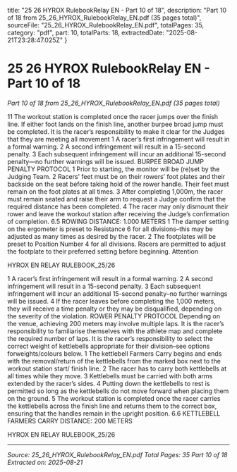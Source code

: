  title: "25 26 HYROX RulebookRelay EN - Part 10 of 18",
  description: "Part 10 of 18 from 25_26_HYROX_RulebookRelay_EN.pdf (35 pages total)",
  sourceFile: "25_26_HYROX_RulebookRelay_EN.pdf",
  totalPages: 35,
  category: "pdf",
  part: 10,
  totalParts: 18,
  extractedDate: "2025-08-21T23:28:47.025Z"
}

# 25 26 HYROX RulebookRelay EN - Part 10 of 18

*Part 10 of 18 from 25_26_HYROX_RulebookRelay_EN.pdf (35 pages total)*

11 The workout station is completed once the racer
jumps over the finish line. If either foot lands on
the finish line, another burpee broad jump must
be completed.
It is the racer’s responsibility to make it clear for
the Judges that they are meeting all movement
1 A racer’s first infringement will result in a formal
warning.
2 A second infringement will result in a 15-second
penalty.
3 Each subsequent infringement will incur an
additional 15-second penalty—no further
warnings will be issued.
BURPEE BROAD JUMP PENALTY PROTOCOL
1 Prior to starting, the monitor will be (re)set by the
Judging Team.
2 Racers’ feet must be on their rowers’ foot plates
and their backside on the seat before taking hold
of the rower handle. Their feet must remain on the
foot plates at all times.
3 After completing 1,000m, the racer must remain
seated and raise their arm to request a Judge
confirm that the required distance has been
completed.
4 The racer may only dismount their rower and leave
the workout station after receiving the Judge’s
confirmation of completion.
6.5 ROWING
DISTANCE:
1.000 METERS
1 The damper setting on the ergometer is preset to
Resistance 6 for all divisions–this may be adjusted as
many times as desired by the racer.
2 The footplates will be preset to Position Number 4 for all
divisions. Racers are permitted to adjust the footplate to
their preferred setting before beginning.
Attention

HYROX EN RELAY RULEBOOK_25/26

1 A racer’s first infringement will result in a formal
warning.
2 A second infringement will result in a 15-second
penalty.
3 Each subsequent infringement will incur an
additional 15-second penalty–no further warnings
will be issued.
4 If the racer leaves before completing the 1,000
meters, they will receive a time penalty or they
may be disqualified, depending on the severity of
the violation.
ROWER PENALTY PROTOCOL
Depending on the venue, achieving 200 meters may
involve multiple laps. It is the racer’s responsibility
to familiarise themselves with the athlete map
and complete the required number of laps. It is the
racer’s responsibility to select the correct weight of
kettlebells appropriate for their division–see options
forweights/colours below.
1 The kettlebell Farmers Carry begins and ends
with the removal/return of the kettlebells from
the marked box next to the workout station start/
finish line.
2 The racer has to carry both kettlebells at all times
while they move.
3 Kettlebells must be carried with both arms
extended by the racer’s sides.
4 Putting down the kettlebells to rest is permitted
so long as the kettlebells do not move forward
when placing them on the ground.
5 The workout station is completed once the racer
carries the kettlebells across the finish line and
returns them to the correct box, ensuring that the
handles remain in the upright position.
6.6 KETTLEBELL FARMERS
CARRY
DISTANCE:
200 METERS

HYROX EN RELAY RULEBOOK_25/26

---

*Source: 25_26_HYROX_RulebookRelay_EN.pdf*
*Total Pages: 35*
*Part 10 of 18*
*Extracted on: 2025-08-21*
